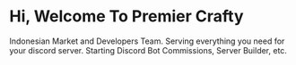 # Hi, Welcome To Premier Crafty

Indonesian Market and Developers Team. Serving everything you need for your discord server. Starting Discord Bot Commissions, Server Builder, etc.